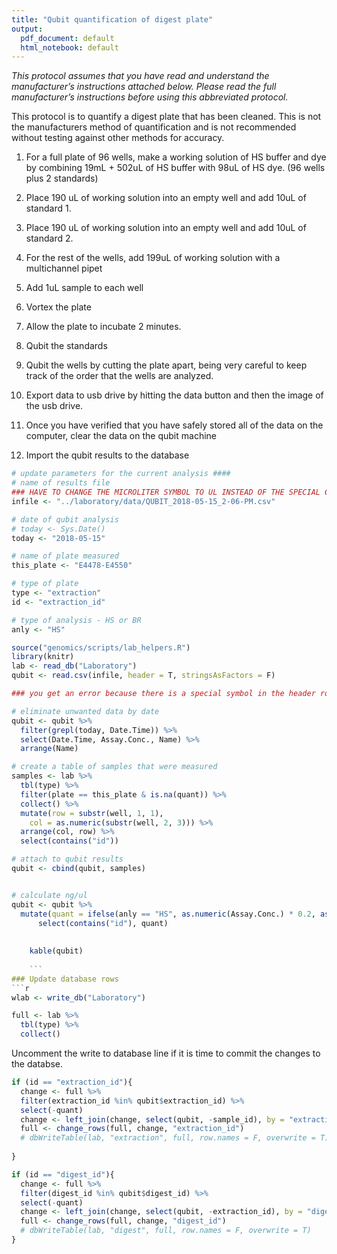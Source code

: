 ```yaml
---
title: "Qubit quantification of digest plate"
output:
  pdf_document: default
  html_notebook: default
---
```


*This protocol assumes that you have read and understand the manufacturer’s instructions attached below.  Please read the full manufacturer’s instructions before using this abbreviated protocol.*

This protocol is to quantify a digest plate that has been cleaned.  This is not the manufacturers method of quantification and is not recommended without testing against other methods for accuracy.  

1. For a full plate of 96 wells, make a working solution of HS buffer and dye by combining 19mL + 502uL of HS buffer with 98uL of HS dye.  (96 wells plus 2 standards)

2. Place 190 uL of working solution into an empty well and add 10uL of standard 1.
3. Place 190 uL of working solution into an empty well and add 10uL of standard 2.
4. For the rest of the wells, add 199uL of working solution with a multichannel pipet
5. Add 1uL sample to each well
5. Vortex the plate
6. Allow the plate to incubate 2 minutes.
6. Qubit the standards
7. Qubit the wells by cutting the plate apart, being very careful to keep track of the order that the wells are analyzed.
8. Export data to usb drive by hitting the data button and then the image of the usb drive.
9. Once you have verified that you have safely stored all of the data on the computer, clear the data on the qubit machine

10. Import the qubit results to the database

```r
# update parameters for the current analysis ####
# name of results file
### HAVE TO CHANGE THE MICROLITER SYMBOL TO UL INSTEAD OF THE SPECIAL CHARACTER ###
infile <- "../laboratory/data/QUBIT_2018-05-15_2-06-PM.csv"

# date of qubit analysis
# today <- Sys.Date()
today <- "2018-05-15"

# name of plate measured
this_plate <- "E4478-E4550"

# type of plate 
type <- "extraction"
id <- "extraction_id"

# type of analysis - HS or BR
anly <- "HS"
```

```r
source("genomics/scripts/lab_helpers.R")
library(knitr)
lab <- read_db("Laboratory")
qubit <- read.csv(infile, header = T, stringsAsFactors = F)

### you get an error because there is a special symbol in the header row, change micro symbol to u ###

# eliminate unwanted data by date
qubit <- qubit %>% 
  filter(grepl(today, Date.Time)) %>% 
  select(Date.Time, Assay.Conc., Name) %>% 
  arrange(Name)

# create a table of samples that were measured
samples <- lab %>%
  tbl(type) %>%
  filter(plate == this_plate & is.na(quant)) %>%
  collect() %>%
  mutate(row = substr(well, 1, 1), 
    col = as.numeric(substr(well, 2, 3))) %>% 
  arrange(col, row) %>% 
  select(contains("id"))

# attach to qubit results
qubit <- cbind(qubit, samples)


# calculate ng/ul
qubit <- qubit %>% 
  mutate(quant = ifelse(anly == "HS", as.numeric(Assay.Conc.) * 0.2, as.numeric(Assay.Conc.) * 200)) %>%
      select(contains("id"), quant)
    
    
    kable(qubit)
    
    ```
### Update database rows
```r
wlab <- write_db("Laboratory")

full <- lab %>%
  tbl(type) %>%
  collect()


```
Uncomment the write to database line if it is time to commit the changes to the databse.
```r
if (id == "extraction_id"){
  change <- full %>%
  filter(extraction_id %in% qubit$extraction_id) %>% 
  select(-quant)
  change <- left_join(change, select(qubit, -sample_id), by = "extraction_id") 
  full <- change_rows(full, change, "extraction_id")
  # dbWriteTable(lab, "extraction", full, row.names = F, overwrite = T)
  
}

if (id == "digest_id"){
  change <- full %>%
  filter(digest_id %in% qubit$digest_id) %>% 
  select(-quant)
  change <- left_join(change, select(qubit, -extraction_id), by = "digest_id") 
  full <- change_rows(full, change, "digest_id")
  # dbWriteTable(lab, "digest", full, row.names = F, overwrite = T)
}
```



